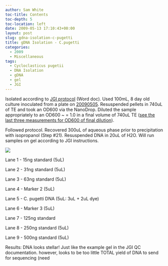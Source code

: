 ```yaml
---
author: Sam White
toc-title: Contents
toc-depth: 5
toc-location: left
date: 2009-05-13 17:10:43+00:00
layout: post
slug: gdna-isolation-c-pugetti
title: gDNA Isolation - C.pugetti
categories:
  - 2009
  - Miscellaneous
tags:
  - Cycloclasticus pugetii
  - DNA Isolation
  - gDNA
  - gel
  - JGI
---
```


Isolated according to [JGI protocol](https://my.jgi.doe.gov/general/protocols/DNA_Isolation_Bacterial_CTAB_Protocol.doc) (Word doc). Used 100mL, 8 day old culture inoculated from a plate on [20090505](/Sam%27s+Working+Notebook+Jan-May+2009#sjw20090505). Resuspended pellets in 740uL of TE and took an OD600 via the NanoDrop. Diluted the sample appropriately to an OD600 ~ = 1.0 in a final volume of 740uL TE ([see the last three measurements for OD600 of final dilution](http://eagle.fish.washington.edu/Arabidopsis/20090513%20C.pugetti%20SJW.bmp)).

Followed protocol. Recovered 300uL of aqueous phase prior to precipitation with isopropanol (Step #21). Resuspended DNA in 20uL of H2O. Will run samples on gel according to JGI instructions.

![](https://eagle.fish.washington.edu/Arabidopsis/20090514%20C%20pugetti%20gDNA%20JGI%20QC.jpg)

Lane 1 - 15ng standard (5uL)

Lane 2 - 31ng standard (5uL)

Lane 3 - 63ng standard (5uL)

Lane 4 - Marker 2 (5uL)

Lane 5 - C. pugetti DNA (5uL: 3uL + 2uL dye)

Lane 6 - Marker 3 (5uL)

Lane 7 - 125ng standard

Lane 8 - 250ng standard (5uL)

Lane 9 - 500ng standard (5uL)

Results: DNA looks stellar! Just like the example gel in the JGI QC documentation. however, looks to be too little TOTAL yield of DNA to send for sequencing (need
